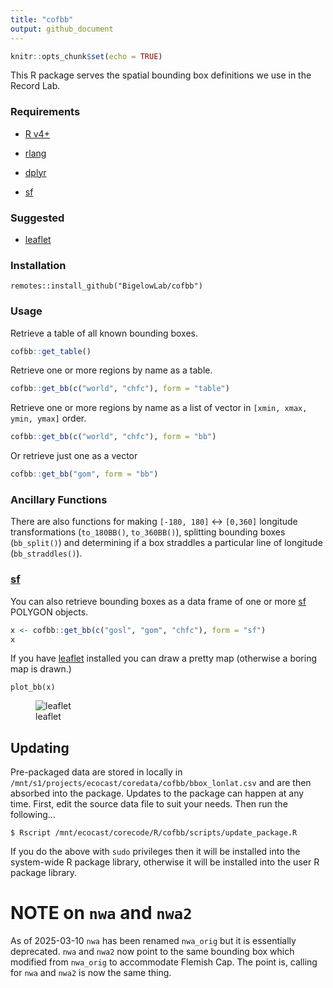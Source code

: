 ```yaml
---
title: "cofbb"
output: github_document
---
```


```r
knitr::opts_chunk$set(echo = TRUE)
```

This R package serves the spatial bounding box definitions we use in the Record Lab.

### Requirements

 + [R v4+](https://www.r-project.org/)
 
 + [rlang](https://CRAN.R-project.org/package=rlang)
 
 + [dplyr](https://CRAN.R-project.org/package=dplyr)
 
 + [sf](https://CRAN.R-project.org/package=sf)
 
### Suggested

 + [leaflet](https://CRAN.R-project.org/package=leaflet)

### Installation

```
remotes::install_github("BigelowLab/cofbb")
```

### Usage

Retrieve a table of all known bounding boxes.

```r
cofbb::get_table()
```

Retrieve one or more regions by name as a table.

```r
cofbb::get_bb(c("world", "chfc"), form = "table")
```

Retrieve one or more regions by name as a list of vector in `[xmin, xmax, ymin, ymax]` order.

```r
cofbb::get_bb(c("world", "chfc"), form = "bb")
```

Or retrieve just one as a vector
```r
cofbb::get_bb("gom", form = "bb")
```

### Ancillary Functions

There are also functions for making `[-180, 180]` <-> `[0,360]` longitude transformations (`to_180BB()`, `to_360BB()`), splitting bounding boxes (`bb_split()`) and determining if a box straddles a particular line of longitude (`bb_straddles()`).

### [sf](https://CRAN.R-project.org/package=sf)

You can also retrieve bounding boxes as a data frame of one or more [sf](https://CRAN.R-project.org/package=sf) POLYGON objects. 

```r
x <- cofbb::get_bb(c("gosl", "gom", "chfc"), form = "sf")
x
```

If you have [leaflet](https://CRAN.R-project.org/package=leaflet) installed you can draw a pretty map (otherwise a boring map is drawn.)

```
plot_bb(x)
```
![leaflet](inst/images/leaflet.png)

## Updating

Pre-packaged data are stored in locally in `/mnt/s1/projects/ecocast/coredata/cofbb/bbox_lonlat.csv` and are then absorbed into the package.  Updates to the package can happen at any time.  First, edit the source data file to suit your needs.  Then run the following...

```
$ Rscript /mnt/ecocast/corecode/R/cofbb/scripts/update_package.R
```

If you do the above with `sudo` privileges then it will be installed into the system-wide R package library, otherwise it will be installed into the user R package library.

# NOTE on `nwa` and `nwa2`

As of 2025-03-10 `nwa` has been renamed `nwa_orig` but it is essentially deprecated.  `nwa` and `nwa2` now point to the same bounding box which modified from `nwa_orig` to accommodate Flemish Cap.  The point is, calling for `nwa` and `nwa2` is now the same thing.

